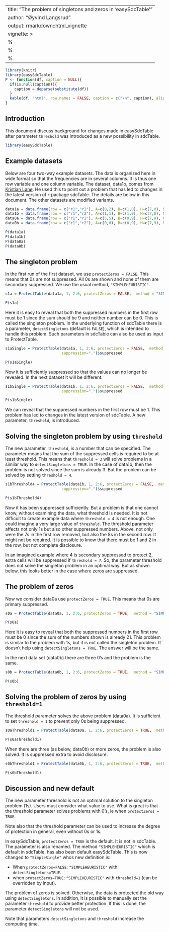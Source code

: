 
---
title: "The problem of singletons and zeros in 'easySdcTable'"
author: "Øyvind Langsrud"
output: rmarkdown::html_vignette
vignette: >
  %\VignetteIndexEntry{The problem of singletons and zeros}
  %\VignetteEngine{knitr::rmarkdown}
  %\VignetteEncoding{UTF-8}
---

```{r include = FALSE}
library(knitr)
library(easySdcTable)
P <- function(df, caption = NULL){
  if(is.null(caption)){
    caption = deparse(substitute(df))
  }
  kable(df, "html", row.names = FALSE, caption = c("\n", caption), align = "r")
}
```



## Introduction
This document discuss background for changes made in easySdcTable after parameter `threshold` was introduced as a new possibility in sdcTable.


```{r comment=NA, tidy = TRUE, results = "hide", message = FALSE}
library(easySdcTable)
```

## Example datasets

Below are four two-way example datasets. The data is organized here in wide format so that the frequencies are in several columns. It is thus one row variable and one column variable. The dataset, data1b, comes from [Kristian Lønø](https://github.com/krlono). He used this to point out a problem that has led to changes in the latest version of r-package sdcTable. The details are below in this document. The other datasets are modified variants.

```{r comment=NA, tidy = FALSE}
data1a = data.frame(row = c("r1","r2"), A=c(0,2), B=c(1,0), H=c(7,0), M=c(1,2), W=c(0,8))
data1b = data.frame(row = c("r1","r2"), A=c(1,1), B=c(1,0), H=c(7,0), M=c(1,2), W=c(0,8))
data0a = data.frame(row = c("r1","r2"), A=c(5,5), B=c(0,9), H=c(7,9), M=c(0,5), W=c(9,8))
data0b = data.frame(row = c("r1","r2"), A=c(0,0), B=c(0,9), H=c(7,9), M=c(0,2), W=c(9,8))
```
```{r comment=NA, echo=FALSE}
P(data1a)
P(data1b)
P(data0a)
P(data0b)
```
## The singleton problem

In the first run of the first dataset, we use `protectZeros = FALSE`. This means that 0s are not suppressed. All 0s are shown and none of them are secondary suppressed. We use the usual method, `"SIMPLEHEURISTIC"`.  

```{r comment=NA, tidy = TRUE, results = "hide"}
s1a = ProtectTable(data1a, 1, 2:6, protectZeros = FALSE,  method = "SIMPLEHEURISTIC", suppression=".")$suppressed
```
```{r comment=NA, echo=FALSE}
P(s1a)
```

Here it is easy to reveal that both the suppressed numbers in the first row must be 1 since the sum should be 9 and neither number can be 0. This is called the singleton problem. In the underlying function of sdcTable there is a parameter, `detectSingletons` (default is `FALSE`), which is intended to handle this problem. Such parameters in sdcTable can also be used as input to ProtectTable.

```{r comment=NA, tidy = TRUE, results = "hide"}
s1aSingle = ProtectTable(data1a, 1, 2:6, protectZeros = FALSE,  method = "SIMPLEHEURISTIC", detectSingletons=TRUE,
                         suppression=".")$suppressed
```
```{r comment=NA, echo=FALSE}
P(s1aSingle)
```

Now it is sufficiently suppressed so that the values can no longer be revealed. In the next dataset it will be different.

```{r comment=NA, tidy = TRUE, results = "hide"}
s1bSingle = ProtectTable(data1b, 1, 2:6, protectZeros = FALSE,  method = "SIMPLEHEURISTIC", detectSingletons=TRUE,
                         suppression=".")$suppressed
```
```{r comment=NA, echo=FALSE}
P(s1bSingle)
```

We can reveal that the suppressed numbers in the first row must be 1.
This problem has led to changes in the latest version of  sdcTable. A new parameter, `threshold`, is introduced.


## Solving the singleton problem by using `threshold`

The new parameter, `threshold`, is a number that can be specified. The parameter means that the sum of the suppressed cells is required to be at least threshold. This means that `threshold = 3` will solve problems in a similar way to `detectSingletons = TRUE`. In the case of data1b, then the problem is not solved since the sum is already 3. But the problem can be solved by setting `threshold = 4`.


```{r comment=NA, tidy = TRUE, results = "hide"}
s1bThreshold4 = ProtectTable(data1b, 1, 2:6, protectZeros = FALSE,  method = "SIMPLEHEURISTIC", threshold=4,
                         suppression=".")$suppressed
```
```{r comment=NA, echo=FALSE}
P(s1bThreshold4)
```

Now it has been suppressed sufficiently. But a problem is that one cannot know, without examining the data, what threshold is needed. It is not difficult to create example data where `threshold = 4` is not enough. One could imagine a very large value of `threshold`. The threshold parameter affects not only 1s but also other suppressed numbers. Above, not only were the 7s in the first row removed, but also the 8s in the second row. It might not be required.  It is possible to know that there must be 1 and 2 in the row, but not complete disclosure.

In an imagined example where 4 is secondary suppressed to protect 2, extra cells will be suppressed if `threshold = 7`.  So, the parameter threshold does not solve the singleton problem in an optimal way. But as shown below, this looks better in the case where zeros are suppressed.


## The problem of zeros

Now we consider data0a  use `protectZeros = TRUE`. This means that 0s are primary suppressed.

```{r comment=NA, tidy = TRUE, results = "hide"}
s0a = ProtectTable(data0a, 1, 2:6, protectZeros = TRUE,  method = "SIMPLEHEURISTIC", suppression=".")$suppressed
```
```{r comment=NA, echo=FALSE}
P(s0a)
```

Here it is easy to reveal that both the suppressed numbers in the first row must be 0 since the sum of the numbers shown is already 21. This problem is similar to the problem with 1s, but it is not called the singleton problem. It doesn't help using `detectSingletons = TRUE`. The answer will be the same.


In the next data set (data0b) there are three 0's and the problem is the same.


```{r comment=NA, tidy = TRUE, results = "hide"}
s0b = ProtectTable(data0b, 1, 2:6, protectZeros = TRUE,  method = "SIMPLEHEURISTIC", suppression=".")$suppressed
```
```{r comment=NA, echo=FALSE}
P(s0b)
```



## Solving the  problem of zeros by using `threshold=1`

The threshold parameter solves the above problem (data0a). It is sufficient to set `threshold = 1` to prevent only 0s being suppressed. 


```{r comment=NA, tidy = TRUE, results = "hide"}
s0aThreshold1 = ProtectTable(data0a, 1, 2:6, protectZeros = TRUE,  method = "SIMPLEHEURISTIC", threshold = 1, suppression=".")$suppressed
```
```{r comment=NA, echo=FALSE}
P(s0aThreshold1)
```

When there are three (as below, data0b) or more zeros, the problem is also solved. It is suppressed extra to avoid disclosure.

```{r comment=NA, tidy = TRUE, results = "hide"}
s0bThreshold1 = ProtectTable(data0b, 1, 2:6, protectZeros = TRUE,  method = "SIMPLEHEURISTIC", threshold = 1, suppression=".")$suppressed
```
```{r comment=NA, echo=FALSE}
P(s0bThreshold1)
```

## Discussion and new default

The new parameter threshold is not an optimal solution to the singleton problem (1s). Users must consider what value to use. What is great is that the threshold parameter solves problems with 0's, ie when `protectZeros = TRUE`.

Note also that the threshold parameter can be used to increase the degree of protection in general, even without 0s or 1s.


In easySdcTable, `protectZeros = TRUE` is the default. It is not in sdcTable. The parameter is also renamed.
The method `"SIMPLEHEURISTIC"` which is default in sdcTable, has also been default easySdcTable. This is now changed to `"SimpleSingle"` 
whos new definition is:

 *  When `protectZeros=FALSE`:  `"SIMPLEHEURISTIC"` with `detectSingletons=TRUE`.
 *  when `protectZeros=TRUE`: `"SIMPLEHEURISTIC"` with `threshold=1` (can be overridden by input).


The problem of zeros is solved. Otherwise, the data is protected the old way using `detectSingletons`. In addition, it is possible to manually set the parameter `threshold` to provide better protection. If this is done, the parameter `detectSingletons` will not be used.

Note that parameters `detectSingletons` and `threshold` increase the computing time.


